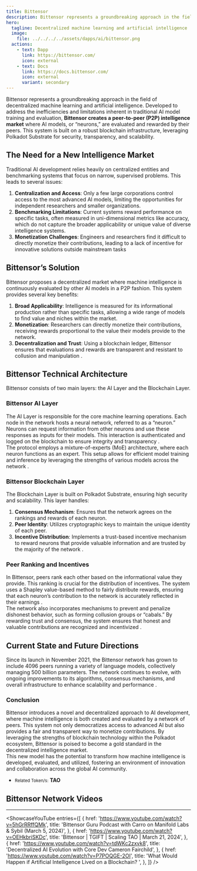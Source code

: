 ```yaml
---
title: Bittensor
description: Bittensor represents a groundbreaking approach in the field of decentralized machine learning and artificial intelligence.
hero:
  tagline: Decentralized machine learning and artificial intelligence
  image: 
    file: ../../../../assets/dapps/ai/bittensor.png
  actions:
    - text: Dapp
      link: https://bittensor.com/
      icon: external
    - text: Docs
      link: https://docs.bittensor.com/
      icon: external
      variant: secondary
---
```



Bittensor represents a groundbreaking approach in the field of decentralized machine learning and artificial intelligence. Developed to address the inefficiencies and limitations inherent in traditional AI model training and evaluation, **Bittensor creates a peer-to-peer (P2P) intelligence market** where AI models, or “neurons,” are evaluated and rewarded by their peers. This system is built on a robust blockchain infrastructure, leveraging Polkadot Substrate for security, transparency, and scalability.

## The Need for a New Intelligence Market
Traditional AI development relies heavily on centralized entities and benchmarking systems that focus on narrow, supervised problems. This leads to several issues:
1. **Centralization and Access**: Only a few large corporations control access to the most advanced AI models, limiting the opportunities for independent researchers and smaller organizations.
2. **Benchmarking Limitations**: Current systems reward performance on specific tasks, often measured in uni-dimensional metrics like accuracy, which do not capture the broader applicability or unique value of diverse intelligence systems​.
3. **Monetization Challenges**: Engineers and researchers find it difficult to directly monetize their contributions, leading to a lack of incentive for innovative solutions outside mainstream tasks​

## Bittensor’s Solution
Bittensor proposes a decentralized market where machine intelligence is continuously evaluated by other AI models in a P2P fashion. This system provides several key benefits:
1. **Broad Applicability**: Intelligence is measured for its informational production rather than specific tasks, allowing a wide range of models to find value and niches within the market​.
2. **Monetization**: Researchers can directly monetize their contributions, receiving rewards proportional to the value their models provide to the network​.
3. **Decentralization and Trust**: Using a blockchain ledger, Bittensor ensures that evaluations and rewards are transparent and resistant to collusion and manipulation .

## Bittensor Technical Architecture
Bittensor consists of two main layers: the AI Layer and the Blockchain Layer.

### Bittensor AI Layer
The AI Layer is responsible for the core machine learning operations. Each node in the network hosts a neural network, referred to as a “neuron.” Neurons can request information from other neurons and use these responses as inputs for their models. This interaction is authenticated and logged on the blockchain to ensure integrity and transparency .  
The protocol employs a mixture-of-experts (MoE) architecture, where each neuron functions as an expert. This setup allows for efficient model training and inference by leveraging the strengths of various models across the network .

### Bittensor Blockchain Layer
The Blockchain Layer is built on Polkadot Substrate, ensuring high security and scalability. This layer handles:
1. **Consensus Mechanism**: Ensures that the network agrees on the rankings and rewards of each neuron.
2. **Peer Identity**: Utilizes cryptographic keys to maintain the unique identity of each peer.
3. **Incentive Distribution**: Implements a trust-based incentive mechanism to reward neurons that provide valuable information and are trusted by the majority of the network .

### Peer Ranking and Incentives
In Bittensor, peers rank each other based on the informational value they provide. This ranking is crucial for the distribution of incentives. The system uses a Shapley value-based method to fairly distribute rewards, ensuring that each neuron’s contribution to the network is accurately reflected in their earnings .  
The network also incorporates mechanisms to prevent and penalize dishonest behavior, such as forming collusion groups or “cabals.” By rewarding trust and consensus, the system ensures that honest and valuable contributions are recognized and incentivized .

## Current State and Future Directions
Since its launch in November 2021, the Bittensor network has grown to include 4096 peers running a variety of language models, collectively managing 500 billion parameters. The network continues to evolve, with ongoing improvements to its algorithms, consensus mechanisms, and overall infrastructure to enhance scalability and performance .

### Conclusion
Bittensor introduces a novel and decentralized approach to AI development, where machine intelligence is both created and evaluated by a network of peers. This system not only democratizes access to advanced AI but also provides a fair and transparent way to monetize contributions. By leveraging the strengths of blockchain technology within the Polkadot ecosystem, Bittensor is poised to become a gold standard in the decentralized intelligence market.  
This new model has the potential to transform how machine intelligence is developed, evaluated, and utilized, fostering an environment of innovation and collaboration across the global AI community.

- <small>Related Token/s:</small> **TAO**

## Bittensor Network  Videos
------------
<ShowcaseYouTube
  entries={[
    {
      href: 'https://www.youtube.com/watch?v=5hGrRRffQMk',
      title: 'Bittensor Guru Podcast with Carro on Manifold Labs & Sybil (March 5, 2024)',
          },
              {
      href: 'https://www.youtube.com/watch?v=OEHkbriSKDc',
      title: 'Bittensor | TGIFT | Scaling TAO | March 21, 2024',
          },
              {
      href: 'https://www.youtube.com/watch?v=tdWKc2zxvk8',
      title: 'Decentralized AI Evolution with Core Dev Cameron Fairchild',
          },
              {
      href: 'https://www.youtube.com/watch?v=P7POQGE-2OI',
      title: 'What Would Happen if Artificial Intelligence Lived on a Blockchain? ',
          },
  ]} />

